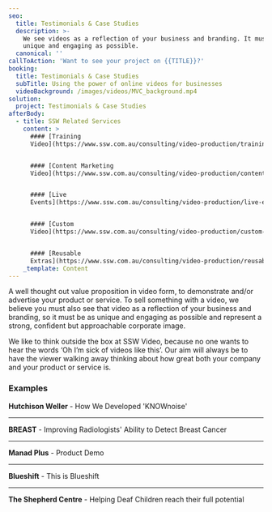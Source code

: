 ```yaml
---
seo:
  title: Testimonials & Case Studies
  description: >-
    We see videos as a reflection of your business and branding. It must be as
    unique and engaging as possible. 
  canonical: ''
callToAction: 'Want to see your project on {{TITLE}}?'
booking:
  title: Testimonials & Case Studies
  subTitle: Using the power of online videos for businesses
  videoBackground: /images/videos/MVC_background.mp4
solution:
  project: Testimonials & Case Studies
afterBody:
  - title: SSW Related Services
    content: >
      #### [Training
      Video](https://www.ssw.com.au/consulting/video-production/training-videos)


      #### [Content Marketing
      Video](https://www.ssw.com.au/consulting/video-production/content-marketing-videos)


      #### [Live
      Events](https://www.ssw.com.au/consulting/video-production/live-events)


      #### [Custom
      Video](https://www.ssw.com.au/consulting/video-production/custom-videos)


      #### [Reusable
      Extras](https://www.ssw.com.au/consulting/video-production/reusable-extras)
    _template: Content
---
```


A well thought out value proposition in video form, to demonstrate and/or advertise your product or service. To sell something with a video, we believe you must also see that video as a reflection of your business and branding, so it must be as unique and engaging as possible and represent a strong, confident but approachable corporate image.

We like to think outside the box at SSW Video, because no one wants to hear the words ‘Oh I’m sick of videos like this’. Our aim will always be to have the viewer walking away thinking about how great both your company and your product or service is.

### Examples

**Hutchison Weller** - How We Developed 'KNOWnoise'

<VideoEmbed url="https://www.youtube.com/watch?v=wiFadV5SOPc" removeMargin={false} />

***

**BREAST** - Improving Radiologists' Ability to Detect Breast Cancer

<VideoEmbed url="https://www.youtube.com/watch?v=rf7zzTMeTf4" />

***

**Manad Plus** - Product Demo

<VideoEmbed url="https://www.youtube.com/watch?v=wA0igxdzJeE" />

***

**Blueshift** - This is Blueshift

<VideoEmbed url="https://www.youtube.com/watch?v=i5dxD3XDBcI" />

***

**The Shepherd Centre** - Helping Deaf Children reach their full potential

<VideoEmbed url="https://www.youtube.com/watch?v=g4_MnAZJpxg" />
